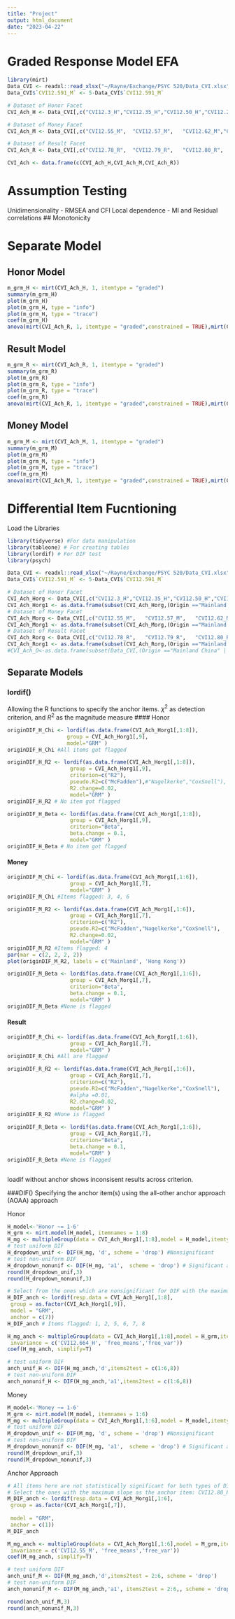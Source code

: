 ```yaml
---
title: "Project"
output: html_document
date: "2023-04-22"
---
```


# Graded Response Model EFA

```r
library(mirt)
Data_CVI <- readxl::read_xlsx("~/Rayne/Exchange/PSYC 520/Data_CVI.xlsx")
Data_CVI$`CVI12.591_M` <- 5-Data_CVI$`CVI12.591_M`

# Dataset of Honor Facet
CVI_Ach_H <- Data_CVI[,c("CVI12.3_H","CVI12.35_H","CVI12.50_H","CVI12.213_H","CVI12.517_H","CVI12.651_H","CVI12.659_H","CVI12.664_H")]

# Dataset of Money Facet
CVI_Ach_M <- Data_CVI[,c("CVI12.55_M",	"CVI12.57_M",	"CVI12.62_M","CVI12.86_M",	"CVI12.89_M",	"CVI12.591_M")]

# Dataset of Result Facet
CVI_Ach_R <- Data_CVI[,c("CVI12.78_R",	"CVI12.79_R",	"CVI12.80_R",	"CVI12.85_R",	"CVI12.102_R",	"CVI12.103_R")]

CVI_Ach <- data.frame(c(CVI_Ach_H,CVI_Ach_M,CVI_Ach_R))
```

# Assumption Testing
Unidimensionality - RMSEA and CFI 
Local dependence - MI and Residual correlations
## Monotonicity

# Separate Model
## Honor Model
```r
m_grm_H <- mirt(CVI_Ach_H, 1, itemtype = "graded")
summary(m_grm_H)
plot(m_grm_H)
plot(m_grm_H, type = "info")
plot(m_grm_H, type = "trace")
coef(m_grm_H)
anova(mirt(CVI_Ach_R, 1, itemtype = "graded",constrained = TRUE),mirt(CVI_Ach_R, 1, itemtype = "graded",constrained = FALSE)) #No significant difference
```
## Result Model
```r
m_grm_R <- mirt(CVI_Ach_R, 1, itemtype = "graded")
summary(m_grm_R)
plot(m_grm_R)
plot(m_grm_R, type = "info")
plot(m_grm_R, type = "trace")
coef(m_grm_R)
anova(mirt(CVI_Ach_R, 1, itemtype = "graded",constrained = TRUE),mirt(CVI_Ach_R, 1, itemtype = "graded",constrained = FALSE)) #No significant difference
```
## Money Model
```r
m_grm_M <- mirt(CVI_Ach_M, 1, itemtype = "graded")
summary(m_grm_M)
plot(m_grm_M)
plot(m_grm_M, type = "info")
plot(m_grm_M, type = "trace")
coef(m_grm_M)
anova(mirt(CVI_Ach_M, 1, itemtype = "graded",constrained = TRUE),mirt(CVI_Ach_M, 1, itemtype = "graded",constrained = FALSE)) #No significant difference
```


# Differential Item Fucntioning
Load the Libraries
```r
library(tidyverse) #For data manipulation
library(tableone) # For creating tables
library(lordif) # For DIF test 
library(psych)
```

```r
Data_CVI <- readxl::read_xlsx("~/Rayne/Exchange/PSYC 520/Data_CVI.xlsx")
Data_CVI$`CVI12.591_M` <- 5-Data_CVI$`CVI12.591_M`

# Dataset of Honor Facet
CVI_Ach_Horg <- Data_CVI[,c("CVI12.3_H","CVI12.35_H","CVI12.50_H","CVI12.213_H","CVI12.517_H","CVI12.651_H","CVI12.659_H","CVI12.664_H","Origin")]
CVI_Ach_Horg1 <- as.data.frame(subset(CVI_Ach_Horg,(Origin =="Mainland China" | Origin =="Hong Kong"), select = c(1:8,Origin)))
# Dataset of Money Facet
CVI_Ach_Morg <- Data_CVI[,c("CVI12.55_M",	"CVI12.57_M",	"CVI12.62_M","CVI12.86_M",	"CVI12.89_M",	"CVI12.591_M","Origin")]
CVI_Ach_Morg1 <- as.data.frame(subset(CVI_Ach_Morg,(Origin =="Mainland China" | Origin =="Hong Kong"), select = c(1:6,Origin)))
# Dataset of Result Facet
CVI_Ach_Rorg <- Data_CVI[,c("CVI12.78_R",	"CVI12.79_R",	"CVI12.80_R",	"CVI12.85_R",	"CVI12.102_R",	"CVI12.103_R","Origin")]
CVI_Ach_Rorg1 <- as.data.frame(subset(CVI_Ach_Rorg,(Origin =="Mainland China" | Origin =="Hong Kong"), select = c(1:6,Origin)))
#CVI_Ach_O<-as.data.frame(subset(Data_CVI,(Origin =="Mainland China" | Origin =="Hong Kong"), select = c(4:23,Origin)))

```

## Separate Models
### lordif()
Allowing the R functions to specify the anchor items.
$\chi^2$ as detection criterion, and $R^2$ as the magnitude measure
#### Honor
```r
originDIF_H_Chi <- lordif(as.data.frame(CVI_Ach_Horg1[,1:8]), 
                   group = CVI_Ach_Horg1[,9],
                   model="GRM" )
originDIF_H_Chi #All items got flagged

originDIF_H_R2 <- lordif(as.data.frame(CVI_Ach_Horg1[,1:8]), 
                    group = CVI_Ach_Horg1[,9],
                    criterion=c("R2"),
                    pseudo.R2=c("McFadden"),#"Nagelkerke","CoxSnell"),
                    R2.change=0.02, 
                    model="GRM" )
originDIF_H_R2 # No item got flagged

originDIF_H_Beta <- lordif(as.data.frame(CVI_Ach_Horg1[,1:8]), 
                    group = CVI_Ach_Horg1[,9],
                    criterion="Beta",
                    beta.change = 0.1, 
                    model="GRM" )
originDIF_H_Beta # No item got flagged

```
#### Money
```r
originDIF_M_Chi <- lordif(as.data.frame(CVI_Ach_Morg1[,1:6]), 
                    group = CVI_Ach_Morg1[,7], 
                    model="GRM" )
originDIF_M_Chi #Items flagged: 3, 4, 6 

originDIF_M_R2 <- lordif(as.data.frame(CVI_Ach_Morg1[,1:6]), 
                    group = CVI_Ach_Morg1[,7], 
                    criterion=c("R2"),
                    pseudo.R2=c("McFadden","Nagelkerke","CoxSnell"),
                    R2.change=0.02, 
                    model="GRM" )
originDIF_M_R2 #Items flagged: 4 
par(mar = c(2, 2, 2, 2))
plot(originDIF_M_R2, labels = c('Mainland', 'Hong Kong')) 

originDIF_M_Beta <- lordif(as.data.frame(CVI_Ach_Morg1[,1:6]), 
                    group = CVI_Ach_Morg1[,7], 
                    criterion="Beta",
                    beta.change = 0.1, 
                    model="GRM" )
originDIF_M_Beta #None is flagged
```
#### Result
```r
originDIF_R_Chi <- lordif(as.data.frame(CVI_Ach_Rorg1[,1:6]), 
                    group = CVI_Ach_Rorg1[,7], 
                    model="GRM" )
originDIF_R_Chi #All are flagged

originDIF_R_R2 <- lordif(as.data.frame(CVI_Ach_Rorg1[,1:6]), 
                    group = CVI_Ach_Rorg1[,7],
                    criterion=c("R2"),
                    pseudo.R2=c("McFadden","Nagelkerke","CoxSnell"),
                    #alpha =0.01,
                    R2.change=0.02, 
                    model="GRM" )
originDIF_R_R2 #None is flagged

originDIF_R_Beta <- lordif(as.data.frame(CVI_Ach_Rorg1[,1:6]), 
                    group = CVI_Ach_Rorg1[,7],
                    criterion="Beta",
                    beta.change = 0.1, 
                    model="GRM" )
originDIF_R_Beta #None is flagged



```
loadif without anchor shows inconsisent results across criterion.

###DIF()
Specifying the anchor item(s) using the all-other anchor approach (AOAA) approach

Honor
```r
H_model<-'Honor ~= 1-6'
H_grm <- mirt.model(H_model, itemnames = 1:8)
H_mg <- multipleGroup(data = CVI_Ach_Horg1[,1:8],model = H_model,itemtype = "graded",group = as.factor(CVI_Ach_Horg1[,9]), invariance = c(colnames(CVI_Ach_Horg1[,1:8]),"free_means","free_var"))
# test uniform DIF
H_dropdown_unif <- DIF(H_mg, 'd', scheme = 'drop') #Nonsignificant
# test non-uniform DIF
H_dropdown_nonunif <- DIF(H_mg, 'a1',  scheme = 'drop') # Significant at CVI12.3_H, CVI12.50_H, CVI12.651_H
round(H_dropdown_unif,3)
round(H_dropdown_nonunif,3)
```

```r
# Select from the ones which are nonsignificant for DIF with the maximum slope as the anchor item: CVI12.664_H(=2.082)
H_DIF_anch <- lordif(resp.data = CVI_Ach_Horg1[,1:8],
 group = as.factor(CVI_Ach_Horg1[,9]),
 model = "GRM",
 anchor = c(7))
H_DIF_anch # Items flagged: 1, 2, 5, 6, 7, 8 

H_mg_anch <- multipleGroup(data = CVI_Ach_Horg1[,1:8],model = H_grm,itemtype = "graded",group = as.factor(CVI_Ach_Horg1[,9]),
 invariance = c('CVI12.664_H', 'free_means','free_var'))
coef(H_mg_anch, simplify=T)

# test uniform DIF
anch_unif_H <- DIF(H_mg_anch,'d',items2test = c(1:6,8))
# test non-uniform DIF
anch_nonunif_H <- DIF(H_mg_anch,'a1',items2test = c(1:6,8))
```

Money
```r
M_model<-'Money ~= 1-6'
M_grm <- mirt.model(M_model, itemnames = 1:6)
M_mg <- multipleGroup(data = CVI_Ach_Morg1[,1:6],model = M_model,itemtype = "graded",group = as.factor(CVI_Ach_Morg1[,7]), invariance = c(colnames(CVI_Ach_Morg1[,1:6]),"free_means","free_var"))
# test uniform DIF
M_dropdown_unif <- DIF(M_mg, 'd', scheme = 'drop') #Nonsignificant
# test non-uniform DIF
M_dropdown_nonunif <- DIF(M_mg, 'a1',  scheme = 'drop') # Significant at CVI12.62_M(p = 0.006)
round(M_dropdown_unif,3)
round(M_dropdown_nonunif,3)
```
Anchor Approach
```r
# All items here are not statistically significant for both types of DIF.
# Select the ones with the maximum slope as the anchor item: CVI12.80_R
M_DIF_anch <- lordif(resp.data = CVI_Ach_Morg1[,1:6],
 group = as.factor(CVI_Ach_Morg1[,7]),
 
 model = "GRM",
 anchor = c(1))
M_DIF_anch

M_mg_anch <- multipleGroup(data = CVI_Ach_Morg1[,1:6],model = M_grm,itemtype = "graded",group = as.factor(CVI_Ach_Morg1[,7]),
 invariance = c('CVI12.55_M', 'free_means','free_var'))
coef(M_mg_anch, simplify=T)

# test uniform DIF
anch_unif_M <- DIF(M_mg_anch,'d',items2test = 2:6, scheme = 'drop')
# test non-uniform DIF
anch_nonunif_M <- DIF(M_mg_anch,'a1', items2test = 2:6,, scheme = 'drop')

round(anch_unif_M,3)
round(anch_nonunif_M,3)
```


